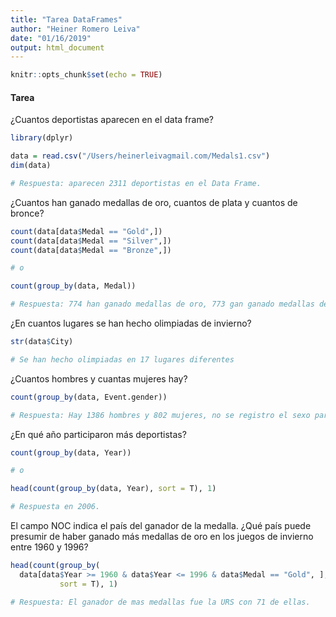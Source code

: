 ```yaml
---
title: "Tarea DataFrames"
author: "Heiner Romero Leiva"
date: "01/16/2019"
output: html_document
---
```


```r
knitr::opts_chunk$set(echo = TRUE)
```


#### Tarea 

¿Cuantos deportistas aparecen en el data frame? 

```r

library(dplyr)

data = read.csv("/Users/heinerleivagmail.com/Medals1.csv")
dim(data) 

# Respuesta: aparecen 2311 deportistas en el Data Frame. 

```

¿Cuantos han ganado medallas de oro, cuantos de plata y cuantos de bronce?
```r

count(data[data$Medal == "Gold",]) 
count(data[data$Medal == "Silver",]) 
count(data[data$Medal == "Bronze",]) 

# o 

count(group_by(data, Medal))

# Respuesta: 774 han ganado medallas de oro, 773 gan ganado medallas de plata y 764 han ganado medallas de bronce. 

```
¿En cuantos lugares se han hecho olimpiadas de invierno?
```r
str(data$City)

# Se han hecho olimpiadas en 17 lugares diferentes

```
¿Cuantos hombres y cuantas mujeres hay?
```r


count(group_by(data, Event.gender))

# Respuesta: Hay 1386 hombres y 802 mujeres, no se registro el sexo para 123 personas. 
```
¿En qué año participaron más deportistas?
```r


count(group_by(data, Year))

# o 

head(count(group_by(data, Year), sort = T), 1)

# Respuesta en 2006. 
```
El campo NOC indica el país del ganador de la medalla. ¿Qué país puede presumir de haber ganado más medallas de oro en los juegos de invierno entre 1960 y 1996?
```r

head(count(group_by(
  data[data$Year >= 1960 & data$Year <= 1996 & data$Medal == "Gold", ], NOC), 
           sort = T), 1)

# Respuesta: El ganador de mas medallas fue la URS con 71 de ellas. 
```


